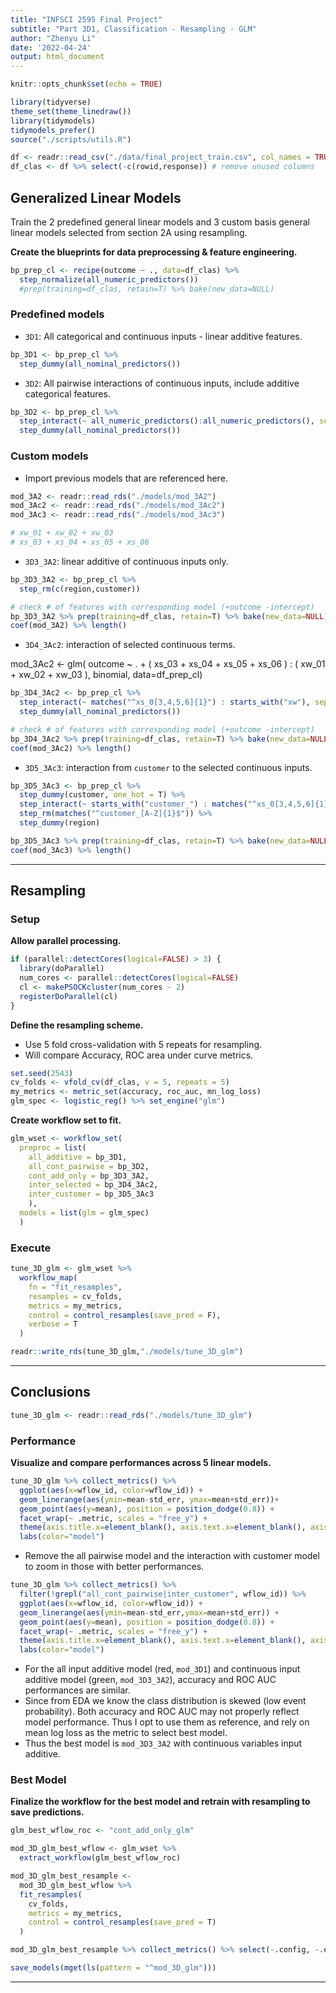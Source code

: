 ```yaml
---
title: "INFSCI 2595 Final Project"
subtitle: "Part 3D1, Classification - Resampling - GLM"
author: "Zhenyu Li"
date: '2022-04-24'
output: html_document
---
```


```r
knitr::opts_chunk$set(echo = TRUE)
```

```r
library(tidyverse)
theme_set(theme_linedraw())
library(tidymodels)
tidymodels_prefer()
source("./scripts/utils.R")
```

```r
df <- readr::read_csv("./data/final_project_train.csv", col_names = TRUE)
df_clas <- df %>% select(-c(rowid,response)) # remove unused columns
```


## Generalized Linear Models

Train the 2 predefined general linear models and 3 custom basis general linear models selected from section 2A using resampling.  

**Create the blueprints for data preprocessing & feature engineering.**  

```r
bp_prep_cl <- recipe(outcome ~ ., data=df_clas) %>%
  step_normalize(all_numeric_predictors())
  #prep(training=df_clas, retain=T) %>% bake(new_data=NULL)
```

### Predefined models

- `3D1`: All categorical and continuous inputs - linear additive features.

```r
bp_3D1 <- bp_prep_cl %>%
  step_dummy(all_nominal_predictors())
```

- `3D2`: All pairwise interactions of continuous inputs, include additive categorical features.
  
```r
bp_3D2 <- bp_prep_cl %>%
  step_interact(~ all_numeric_predictors():all_numeric_predictors(), sep = ":") %>%
  step_dummy(all_nominal_predictors())
```

### Custom models

- Import previous models that are referenced here.

```r
mod_3A2 <- readr::read_rds("./models/mod_3A2")
mod_3Ac2 <- readr::read_rds("./models/mod_3Ac2")
mod_3Ac3 <- readr::read_rds("./models/mod_3Ac3")

# xw_01 + xw_02 + xw_03
# xs_03 + xs_04 + xs_05 + xs_06
```

- `3D3_3A2`: linear additive of continuous inputs only.  

```r
bp_3D3_3A2 <- bp_prep_cl %>%
  step_rm(c(region,customer))

# check # of features with corresponding model (+outcome -intercept)
bp_3D3_3A2 %>% prep(training=df_clas, retain=T) %>% bake(new_data=NULL) %>% ncol()
coef(mod_3A2) %>% length()
```

- `3D4_3Ac2`: interaction of selected continuous terms.  

mod_3Ac2 <- glm(
  outcome ~ . +
   ( xs_03 + xs_04 + xs_05 + xs_06 ) :
   ( xw_01 + xw_02 + xw_03 ),
  binomial, data=df_prep_cl)

```r
bp_3D4_3Ac2 <- bp_prep_cl %>%
  step_interact(~ matches("^xs_0[3,4,5,6]{1}") : starts_with("xw"), sep = ":") %>%
  step_dummy(all_nominal_predictors())

# check # of features with corresponding model (+outcome -intercept)
bp_3D4_3Ac2 %>% prep(training=df_clas, retain=T) %>% bake(new_data=NULL) %>% ncol()
coef(mod_3Ac2) %>% length()
```

- `3D5_3Ac3`: interaction from `customer` to the selected continuous inputs.  

```r
bp_3D5_3Ac3 <- bp_prep_cl %>%
  step_dummy(customer, one_hot = T) %>%
  step_interact(~ starts_with("customer_") : matches("^xs_0[3,4,5,6]{1}|^xw+"), sep = ":") %>%
  step_rm(matches("^customer_[A-Z]{1}$")) %>%
  step_dummy(region)

bp_3D5_3Ac3 %>% prep(training=df_clas, retain=T) %>% bake(new_data=NULL) %>% ncol()
coef(mod_3Ac3) %>% length()
```

----

## Resampling

### Setup

**Allow parallel processing.**  

```r
if (parallel::detectCores(logical=FALSE) > 3) {
  library(doParallel)
  num_cores <- parallel::detectCores(logical=FALSE)
  cl <- makePSOCKcluster(num_cores - 2)
  registerDoParallel(cl)
}
```

**Define the resampling scheme.**

- Use 5 fold cross-validation with 5 repeats for resampling.
- Will compare Accuracy, ROC area under curve metrics.  

```r
set.seed(2543)
cv_folds <- vfold_cv(df_clas, v = 5, repeats = 5)
my_metrics <- metric_set(accuracy, roc_auc, mn_log_loss)
glm_spec <- logistic_reg() %>% set_engine("glm")
```

**Create workflow set to fit.**  

```r
glm_wset <- workflow_set(
  preproc = list(
    all_additive = bp_3D1,
    all_cont_pairwise = bp_3D2,
    cont_add_only = bp_3D3_3A2,
    inter_selected = bp_3D4_3Ac2,
    inter_customer = bp_3D5_3Ac3
    ),
  models = list(glm = glm_spec)
  )
```


### Execute

```r
tune_3D_glm <- glm_wset %>%
  workflow_map(
    fn = "fit_resamples",
    resamples = cv_folds,
    metrics = my_metrics,
    control = control_resamples(save_pred = F),
    verbose = T
  )
```

```r
readr::write_rds(tune_3D_glm,"./models/tune_3D_glm")
```

----

## Conclusions

```r
tune_3D_glm <- readr::read_rds("./models/tune_3D_glm")
```

### Performance

**Visualize and compare performances across 5 linear models.**


```r
tune_3D_glm %>% collect_metrics() %>%
  ggplot(aes(x=wflow_id, color=wflow_id)) +
  geom_linerange(aes(ymin=mean-std_err, ymax=mean+std_err))+
  geom_point(aes(y=mean), position = position_dodge(0.8)) +
  facet_wrap(~ .metric, scales = "free_y") +
  theme(axis.title.x=element_blank(), axis.text.x=element_blank(), axis.ticks.x=element_blank()) +
  labs(color="model")
```

- Remove the all pairwise model and the interaction with customer model to zoom in those with better performances.  

```r
tune_3D_glm %>% collect_metrics() %>%
  filter(!grepl("all_cont_pairwise|inter_customer", wflow_id)) %>%
  ggplot(aes(x=wflow_id, color=wflow_id)) +
  geom_linerange(aes(ymin=mean-std_err,ymax=mean+std_err)) +
  geom_point(aes(y=mean), position = position_dodge(0.8)) +
  facet_wrap(~ .metric, scales = "free_y") +
  theme(axis.title.x=element_blank(), axis.text.x=element_blank(), axis.ticks.x=element_blank()) +
  labs(color="model")
```

- For the all input additive model (red, `mod_3D1`) and continuous input additive model (green, `mod_3D3_3A2`), accuracy and ROC AUC performances are similar.  
- Since from EDA we know the class distribution is skewed (low event probability). Both accuracy and ROC AUC may not properly reflect model performance. Thus I opt to use them as reference, and rely on mean log loss as the metric to select best model.  
- Thus the best model is `mod_3D3_3A2` with continuous variables input additive.  

### Best Model

**Finalize the workflow for the best model and retrain with resampling to save predictions.** 

```r
glm_best_wflow_roc <- "cont_add_only_glm"

mod_3D_glm_best_wflow <- glm_wset %>%
  extract_workflow(glm_best_wflow_roc)

mod_3D_glm_best_resample <-
  mod_3D_glm_best_wflow %>%
  fit_resamples(
    cv_folds,
    metrics = my_metrics,
    control = control_resamples(save_pred = T)
  )

mod_3D_glm_best_resample %>% collect_metrics() %>% select(-.config, -.estimator)
```

```r
save_models(mget(ls(pattern = "^mod_3D_glm")))
```

----